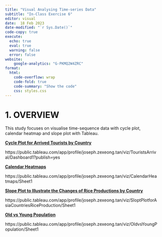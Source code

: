 ```yaml
---
title: "Visual Analysing Time-series Data"
subtitle: "In-Class Exercise 6"
editor: visual
date:  18 Feb 2023
date-modified: "`r Sys.Date()`"
code-copy: true
execute: 
  echo: true
  eval: true
  warning: false
  error: false
website: 
    google-analytics: "G-PKMQ2W4ZRC"
format:
  html:
    code-overflow: wrap
    code-fold: true
    code-summary: "Show the code"
    css: styles.css
---
```


# **1. OVERVIEW**

This study focuses on visualise time-sequence data with cycle plot, calendar heatmap and slope plot with Tableau.

[**Cycle Plot for Arrived Tourists by Country**](https://public.tableau.com/app/profile/joseph.zexeong.tan/viz/TouristsArrival/Dashboard1?publish=yes)

https://public.tableau.com/app/profile/joseph.zexeong.tan/viz/TouristsArrival/Dashboard1?publish=yes

[**Calendar Heatmaps**](https://public.tableau.com/app/profile/joseph.zexeong.tan/viz/CalendarHeatmaps/Sheet1)

https://public.tableau.com/app/profile/joseph.zexeong.tan/viz/CalendarHeatmaps/Sheet1

[**Slope Plot to Illustrate the Changes of Rice Productions by Country**](https://public.tableau.com/app/profile/joseph.zexeong.tan/viz/SloptPlotforAsiaCountriesRiceProduction/Sheet1)

https://public.tableau.com/app/profile/joseph.zexeong.tan/viz/SloptPlotforAsiaCountriesRiceProduction/Sheet1

[**Old vs Young Population**](https://public.tableau.com/app/profile/joseph.zexeong.tan/viz/OldvsYoungPopulation/Sheet1)

https://public.tableau.com/app/profile/joseph.zexeong.tan/viz/OldvsYoungPopulation/Sheet1
